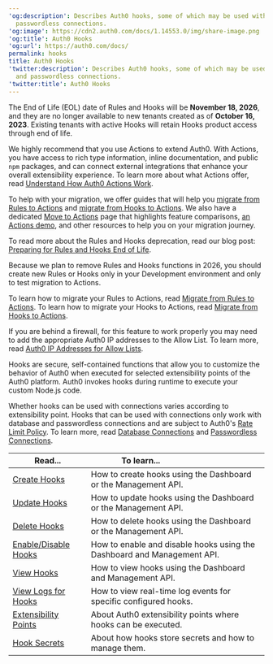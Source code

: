 ```yaml
---
'og:description': Describes Auth0 hooks, some of which may be used with database and
  passwordless connections.
'og:image': https://cdn2.auth0.com/docs/1.14553.0/img/share-image.png
'og:title': Auth0 Hooks
'og:url': https://auth0.com/docs/
permalink: hooks
title: Auth0 Hooks
'twitter:description': Describes Auth0 hooks, some of which may be used with database
  and passwordless connections.
'twitter:title': Auth0 Hooks
---
```

<Warning>

The End of Life (EOL) date of Rules and Hooks will be **November 18, 2026**, and they are no longer available to new tenants created as of **October 16, 2023**. Existing tenants with active Hooks will retain Hooks product access through end of life.

We highly recommend that you use Actions to extend Auth0. With Actions, you have access to rich type information, inline documentation, and public `npm` packages, and can connect external integrations that enhance your overall extensibility experience. To learn more about what Actions offer, read [Understand How Auth0 Actions Work](/docs/customize/actions/actions-overview).

To help with your migration, we offer guides that will help you [migrate from Rules to Actions](/docs/customize/actions/migrate/migrate-from-rules-to-actions) and [migrate from Hooks to Actions](/docs/customize/actions/migrate/migrate-from-hooks-to-actions). We also have a dedicated [Move to Actions](https://auth0.com/extensibility/movetoactions) page that highlights feature comparisons, [an Actions demo](https://www.youtube.com/watch?v=UesFSY1klrI), and other resources to help you on your migration journey.

To read more about the Rules and Hooks deprecation, read our blog post: [Preparing for Rules and Hooks End of Life](https://auth0.com/blog/preparing-for-rules-and-hooks-end-of-life/).

</Warning>

<Warning>

Because we plan to remove Rules and Hooks functions in 2026, you should create new Rules or Hooks only in your Development environment and only to test migration to Actions.

To learn how to migrate your Rules to Actions, read [Migrate from Rules to Actions](/docs/customize/actions/migrate/migrate-from-rules-to-actions). To learn how to migrate your Hooks to Actions, read [Migrate from Hooks to Actions](/docs/customize/actions/migrate/migrate-from-hooks-to-actions).

</Warning>

<Callout icon="file-lines" color="#0EA5E9" iconType="regular">

If you are behind a firewall, for this feature to work properly you may need to add the appropriate Auth0 IP addresses to the Allow List. To learn more, read [Auth0 IP Addresses for Allow Lists](/docs/secure/security-guidance/data-security/allowlist).

</Callout>

Hooks are secure, self-contained functions that allow you to customize the behavior of Auth0 when executed for selected extensibility points of the Auth0 platform. Auth0 invokes hooks during runtime to execute your custom Node.js code.

Whether hooks can be used with connections varies according to extensibility point. Hooks that can be used with connections only work with database and <Tooltip tip="Passwordless: Form of authentication that does not rely on a password as the first factor." cta="View Glossary" href="/docs/glossary?term=passwordless">passwordless</Tooltip> connections and are subject to Auth0's [Rate Limit Policy](/docs/troubleshoot/customer-support/operational-policies/rate-limit-policy). To learn more, read [Database Connections](/docs/authenticate/database-connections) and [Passwordless Connections](/docs/authenticate/passwordless).

<table class="table"><thead>
<tr>
<th><strong>Read...</strong></th>
<th><strong>To learn...</strong>                                </th>
</tr>
</thead>
<tbody>
<tr>
<td><a href="/docs/customize/hooks/create-hooks">Create Hooks</a></td>
<td>How to create hooks using the  Dashboard or the Management API.</td>
</tr>
<tr>
<td><a href="/docs/customize/hooks/update-hooks">Update Hooks</a></td>
<td>How to update hooks using the  Dashboard or the Management API.</td>
</tr>
<tr>
<td><a href="/docs/customize/hooks/delete-hooks">Delete Hooks</a></td>
<td>How to delete hooks using the  Dashboard or the Management API.</td>
</tr>
<tr>
<td><a href="/docs/customize/hooks/enable-disable-hooks">Enable/Disable Hooks</a></td>
<td>How to enable and disable hooks using the Dashboard and Management API.</td>
</tr>
<tr>
<td><a href="/docs/customize/hooks/view-hooks">View Hooks</a></td>
<td>How to view hooks using the Dashboard and Management API.</td>
</tr>
<tr>
<td><a href="/docs/customize/hooks/view-logs-for-hooks">View Logs for Hooks</a></td>
<td>How to view real-time log events for specific configured hooks.</td>
</tr>
<tr>
<td><a href="/docs/customize/actions/explore-triggers">Extensibility Points</a></td>
<td>About Auth0 extensibility points where hooks can be executed.</td>
</tr>
<tr>
<td><a href="/docs/customize/hooks/hook-secrets">Hook Secrets</a></td>
<td>About how hooks store secrets and how to manage them.</td>
</tr>
</tbody>
</table>